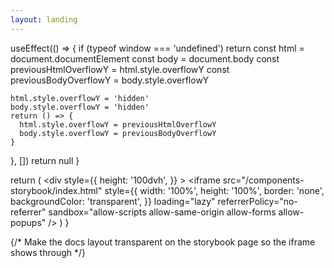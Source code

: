 ```yaml
---
layout: landing
---
```



  useEffect(() => {
    if (typeof window === 'undefined') return
    const html = document.documentElement
    const body = document.body
    const previousHtmlOverflowY = html.style.overflowY
    const previousBodyOverflowY = body.style.overflowY

    html.style.overflowY = 'hidden'
    body.style.overflowY = 'hidden'
    return () => {
      html.style.overflowY = previousHtmlOverflowY
      body.style.overflowY = previousBodyOverflowY
    }
  }, [])
  return null
}

  return (
    <div
      style={{
        height: '100dvh',
      }}
    >
      <iframe
        src="/components-storybook/index.html"
        style={{
          width: '100%',
          height: '100%',
          border: 'none',
          backgroundColor: 'transparent',
        }}
        loading="lazy"
        referrerPolicy="no-referrer"
        sandbox="allow-scripts allow-same-origin allow-forms allow-popups"
      />
    </div>
  )
}

<StorybookIframe />
<DisableDesktopScroll />

{/* Make the docs layout transparent on the storybook page so the iframe shows through */}
<style>{`
  .vocs_Content,
  .vocs_DocsLayout_content {
    background: transparent !important;
  }

  .vocs_DocsLayout_content {
    width: 100vw !important;
    max-width: none !important;
    margin-left: 0 !important;
    margin-right: 0 !important;
    padding-left: 20px !important;
    padding-right: 20px !important;
  }

  .vocs_Content {
    width: 100% !important;
    max-width: none !important;
    margin: 0 !important;
    padding: 0 !important;
  }
`}</style>

